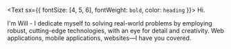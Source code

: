 <Text sx={{ fontSize: [4, 5, 6], fontWeight: `bold`, color: `heading` }}>
  Hi.
</Text>

I'm Will - I dedicate myself to solving real-world problems by employing robust, cutting-edge technologies, with an eye for detail and creativity. Web applications, mobile applications, websites—I have you covered.
